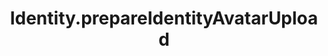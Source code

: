 ---
title: "Identity.prepareIdentityAvatarUpload"
openapi: "POST /identities/avatar-upload/prepare"
---